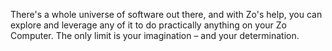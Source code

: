 <Icon icon="rocket" /> There's a whole universe of software out there, and with Zo's help, you can explore and leverage
any of it to do practically anything on your Zo Computer. The only limit is your imagination – and your determination.
